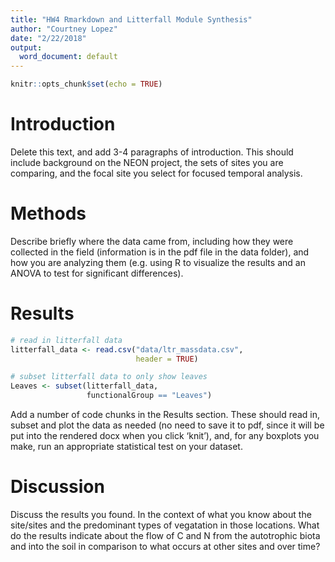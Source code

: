 ```yaml
---
title: "HW4 Rmarkdown and Litterfall Module Synthesis"
author: "Courtney Lopez"
date: "2/22/2018"
output:
  word_document: default
---
```


```r
knitr::opts_chunk$set(echo = TRUE)
```

# Introduction

Delete this text, and add 3-4 paragraphs of introduction. This should include background on the NEON project, the sets of sites you are comparing, and the focal site you select for focused temporal analysis.

# Methods

Describe briefly where the data came from, including how they were collected in the field (information is in the pdf file in the data folder), and how you are analyzing them (e.g. using R to visualize the results and an ANOVA to test for significant differences).

# Results

```r
# read in litterfall data
litterfall_data <- read.csv("data/ltr_massdata.csv",
                            header = TRUE)
```

```r
# subset litterfall data to only show leaves
Leaves <- subset(litterfall_data,
                 functionalGroup == "Leaves")
```

Add a number of code chunks in the Results section. These should read in, subset and plot the data as needed (no need to save it to pdf, since it will be put into the rendered docx when you click 'knit'), and, for any boxplots you make, run an appropriate statistical test on your dataset.

# Discussion

Discuss the results you found. In the context of what you know about the site/sites and the predominant types of vegatation in those locations. What do the results indicate about the flow of C and N from the autotrophic biota and into the soil in comparison to what occurs at other sites and over time?
